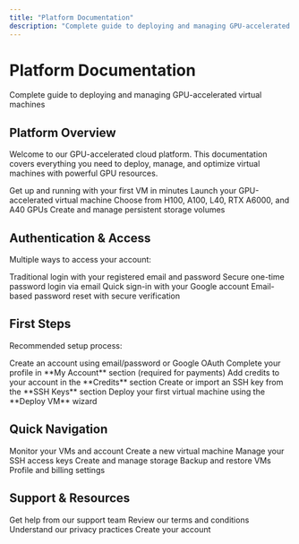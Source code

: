 ```yaml
---
title: "Platform Documentation"
description: "Complete guide to deploying and managing GPU-accelerated virtual machines"
---
```


# Platform Documentation

Complete guide to deploying and managing GPU-accelerated virtual machines

## Platform Overview

Welcome to our GPU-accelerated cloud platform. This documentation covers everything you need to deploy, manage, and optimize virtual machines with powerful GPU resources.

<CardGroup cols={2}>
  <Card
    title="Quick Start"
    icon="rocket"
    href="/getting-started"
  >
    Get up and running with your first VM in minutes
  </Card>
  <Card
    title="Deploy VM"
    icon="server"
    href="https://barrack.ai/deploy"
  >
    Launch your GPU-accelerated virtual machine
  </Card>
  <Card
    title="GPU Configuration"
    icon="microchip"
    href="/vm/gpu-configuration"
  >
    Choose from H100, A100, L40, RTX A6000, and A40 GPUs
  </Card>
  <Card
    title="Storage Management"
    icon="database"
    href="/storage/overview"
  >
    Create and manage persistent storage volumes
  </Card>
</CardGroup>

## Authentication & Access

Multiple ways to access your account:

<CardGroup cols={2}>
  <Card title="Email & Password" icon="envelope">
    Traditional login with your registered email and password
  </Card>
  <Card title="OTP Login" icon="key">
    Secure one-time password login via email
  </Card>
  <Card title="Google OAuth" icon="google">
    Quick sign-in with your Google account
  </Card>
  <Card title="Password Recovery" icon="lock-reset">
    Email-based password reset with secure verification
  </Card>
</CardGroup>

## First Steps

Recommended setup process:

<Steps>
  <Step title="Create Account">
    Create an account using email/password or Google OAuth
  </Step>
  <Step title="Complete Profile">
    Complete your profile in **My Account** section (required for payments)
  </Step>
  <Step title="Add Credits">
    Add credits to your account in the **Credits** section
  </Step>
  <Step title="Setup SSH Keys">
    Create or import an SSH key from the **SSH Keys** section
  </Step>
  <Step title="Deploy VM">
    Deploy your first virtual machine using the **Deploy VM** wizard
  </Step>
</Steps>

## Quick Navigation

<CardGroup cols={3}>
  <Card
    title="Dashboard"
    icon="chart-line"
    href="https://barrack.ai/dashboard"
  >
    Monitor your VMs and account
  </Card>
  <Card
    title="Deploy VM"
    icon="plus"
    href="https://barrack.ai/deploy"
  >
    Create a new virtual machine
  </Card>
  <Card
    title="SSH Keys"
    icon="key"
    href="https://barrack.ai/ssh-keys"
  >
    Manage your SSH access keys
  </Card>
  <Card
    title="Volumes"
    icon="database"
    href="https://barrack.ai/volumes"
  >
    Create and manage storage
  </Card>
  <Card
    title="Snapshots"
    icon="camera"
    href="https://barrack.ai/snapshots"
  >
    Backup and restore VMs
  </Card>
  <Card
    title="Account"
    icon="user"
    href="https://barrack.ai/account"
  >
    Profile and billing settings
  </Card>
</CardGroup>

## Support & Resources

<CardGroup cols={2}>
  <Card
    title="Email Support"
    icon="envelope"
    href="mailto:support@barrack.ai"
  >
    Get help from our support team
  </Card>
  <Card
    title="Terms of Service"
    icon="file-text"
    href="https://barrack.ai/terms-of-service"
  >
    Review our terms and conditions
  </Card>
  <Card
    title="Privacy Policy"
    icon="shield"
    href="https://barrack.ai/privacy-policy"
  >
    Understand our privacy practices
  </Card>
  <Card
    title="Sign Up"
    icon="user-plus"
    href="https://barrack.ai/signup"
  >
    Create your account
  </Card>
</CardGroup>
